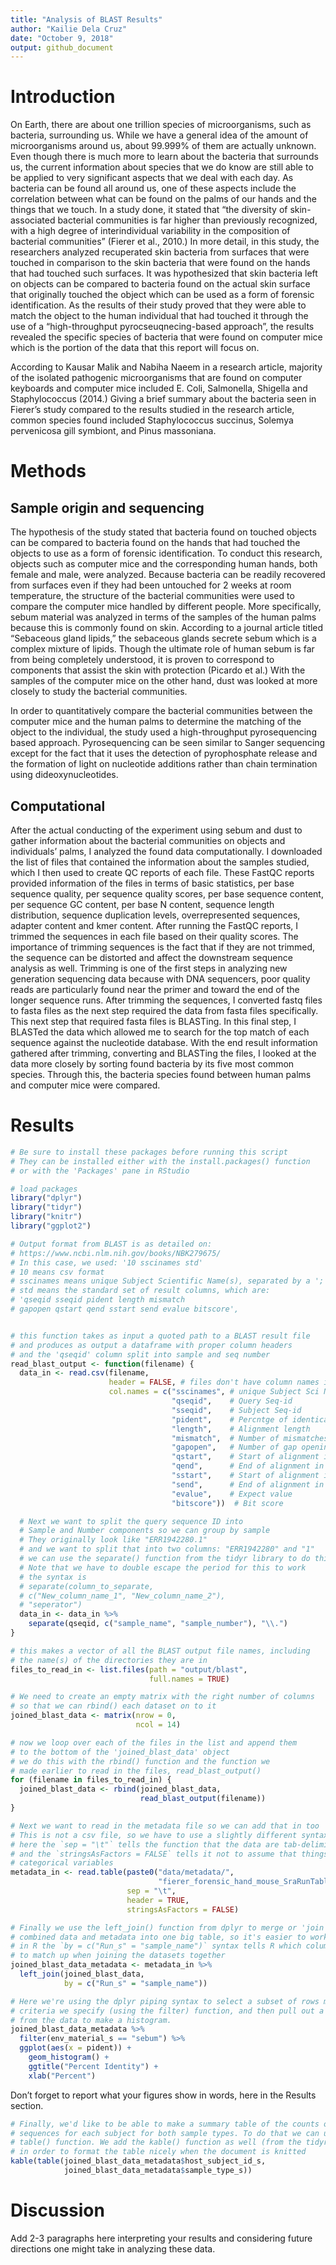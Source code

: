 ```yaml
---
title: "Analysis of BLAST Results"
author: "Kailie Dela Cruz"
date: "October 9, 2018"
output: github_document
---
```


# Introduction

On Earth, there are about one trillion species of microorganisms, such as bacteria, surrounding us. While we have a general idea of the amount of microorganisms around us, about 99.999% of them are actually unknown. Even though there is much more to learn about the bacteria that surrounds us, the current information about species that we do know are still able to be applied to very significant aspects that we deal with each day. As bacteria can be found all around us, one of these aspects include the correlation between what can be found on the palms of our hands and the things that we touch. In a study done, it stated that "the diversity of skin-associated bacterial communities is far higher than previously recognized, with a high degree of interindividual variability in the composition of bacterial communities" (Fierer et al., 2010.) In more detail, in this study, the researchers analyzed recuperated skin bacteria from surfaces that were touched in comparison to the skin bacteria that were found on the hands that had touched such surfaces. It was hypothesized that skin bacteria left on objects can be compared to bacteria found on the actual skin surface that originally touched the object which can be used as a form of forensic identification. As the results of their study proved that they were able to match the object to the human individual that had touched it through the use of a "high-throughput pyrocseuqnecing-based approach", the results  revealed the specific species of bacteria that were found on computer mice which is the portion of the data that this report will focus on.

According to Kausar Malik and Nabiha Naeem in a research article, majority of the isolated pathogenic microorganisms that are found on computer keyboards and computer mice included E. Coli, Salmonella, Shigella and Staphylococcus (2014.) Giving a brief summary about the bacteria seen in Fierer's study compared to the results studied in the research article, common species found included Staphylococcus succinus, Solemya pervenicosa gill symbiont, and Pinus massoniana.

# Methods

## Sample origin and sequencing

The hypothesis of the study stated that bacteria found on touched objects can be compared to bacteria found on the hands that had touched the objects to use as a form of forensic identification. To conduct this research, objects such as computer mice and the corresponding human hands, both female and male, were analyzed. Because bacteria can be readily recovered from surfaces even if they had been untouched for 2 weeks at room temperature, the structure of the bacterial communities were used to compare the computer mice handled by different people. More specifically, sebum material was analyzed in terms of the samples of the human palms because this is commonly found on skin. According to a journal article titled "Sebaceous gland lipids," the sebaceous glands secrete sebum which is a complex mixture of lipids. Though the ultimate role of human sebum is far from being completely understood, it is proven to correspond to components that assist the skin with protection (Picardo et al.) With the samples of the computer mice on the other hand, dust was looked at more closely to study the bacterial communities.

In order to quantitatively compare the bacterial communities between the computer mice and the human palms to determine the matching of the object to the individual, the study used a high-throughput pyrosequencing based approach. Pyrosequencing can be seen similar to Sanger sequencing except for the fact that it uses the detection of pyrophosphate release and the formation of light on nucleotide additions rather than chain termination using dideoxynucleotides.

## Computational

After the actual conducting of the experiment using sebum and dust to gather information about the bacterial communities on objects and individuals' palms, I analyzed the found data computationally. I downloaded the list of files that contained the information about the samples studied, which I then used to create QC reports of each file. These FastQC reports provided information of the files in terms of basic statistics, per base sequence quality, per sequence quality scores, per base sequence content, per sequence GC content, per base N content, sequence length distribution, sequence duplication levels, overrepresented sequences, adapter content and kmer content. After running the FastQC reports, I trimmed the sequences in each file based on their quality scores. The importance of trimming sequences is the fact that if they are not trimmed, the sequence can be distorted and affect the downstream sequence analysis as well. Trimming is one of the first steps in analyzing new generation sequencing data because with DNA sequencers, poor quality reads are particularly found near the primer and toward the end of the longer sequence runs. After trimming the sequences, I converted fastq files to fasta files as the next step required the data from fasta files specifically. This next step that required fasta files is BLASTing. In this final step, I BLASTed the data which allowed me to search for the top match of each sequence against the nucleotide database. With the end result information gathered after trimming, converting and BLASTing the files, I looked at the data more closely by sorting found bacteria by its five most common species. Through this, the bacteria species found between human palms and computer mice were compared. 

# Results

```r
# Be sure to install these packages before running this script
# They can be installed either with the install.packages() function
# or with the 'Packages' pane in RStudio

# load packages
library("dplyr")
library("tidyr")
library("knitr")
library("ggplot2")
```

```r
# Output format from BLAST is as detailed on:
# https://www.ncbi.nlm.nih.gov/books/NBK279675/
# In this case, we used: '10 sscinames std'
# 10 means csv format
# sscinames means unique Subject Scientific Name(s), separated by a ';'
# std means the standard set of result columns, which are:
# 'qseqid sseqid pident length mismatch
# gapopen qstart qend sstart send evalue bitscore',


# this function takes as input a quoted path to a BLAST result file
# and produces as output a dataframe with proper column headers
# and the 'qseqid' column split into sample and seq number
read_blast_output <- function(filename) {
  data_in <- read.csv(filename,
                      header = FALSE, # files don't have column names in them
                      col.names = c("sscinames", # unique Subject Sci Name(s)
                                    "qseqid",    # Query Seq-id
                                    "sseqid",    # Subject Seq-id
                                    "pident",    # Percntge of identical matches
                                    "length",    # Alignment length
                                    "mismatch",  # Number of mismatches
                                    "gapopen",   # Number of gap openings
                                    "qstart",    # Start of alignment in query
                                    "qend",      # End of alignment in query
                                    "sstart",    # Start of alignment in subj
                                    "send",      # End of alignment in subject
                                    "evalue",    # Expect value
                                    "bitscore"))  # Bit score

  # Next we want to split the query sequence ID into
  # Sample and Number components so we can group by sample
  # They originally look like "ERR1942280.1"
  # and we want to split that into two columns: "ERR1942280" and "1"
  # we can use the separate() function from the tidyr library to do this
  # Note that we have to double escape the period for this to work
  # the syntax is
  # separate(column_to_separate,
  # c("New_column_name_1", "New_column_name_2"),
  # "seperator")
  data_in <- data_in %>%
    separate(qseqid, c("sample_name", "sample_number"), "\\.")
}
```

```r
# this makes a vector of all the BLAST output file names, including
# the name(s) of the directories they are in
files_to_read_in <- list.files(path = "output/blast",
                               full.names = TRUE)

# We need to create an empty matrix with the right number of columns
# so that we can rbind() each dataset on to it
joined_blast_data <- matrix(nrow = 0,
                            ncol = 14)

# now we loop over each of the files in the list and append them
# to the bottom of the 'joined_blast_data' object
# we do this with the rbind() function and the function we
# made earlier to read in the files, read_blast_output()
for (filename in files_to_read_in) {
  joined_blast_data <- rbind(joined_blast_data,
                             read_blast_output(filename))
}
```

```r
# Next we want to read in the metadata file so we can add that in too
# This is not a csv file, so we have to use a slightly different syntax
# here the `sep = "\t"` tells the function that the data are tab-delimited
# and the `stringsAsFactors = FALSE` tells it not to assume that things are
# categorical variables
metadata_in <- read.table(paste0("data/metadata/",
                                 "fierer_forensic_hand_mouse_SraRunTable.txt"),
                          sep = "\t",
                          header = TRUE,
                          stringsAsFactors = FALSE)

# Finally we use the left_join() function from dplyr to merge or 'join' the
# combined data and metadata into one big table, so it's easier to work with
# in R the `by = c("Run_s" = "sample_name")` syntax tells R which columns
# to match up when joining the datasets together
joined_blast_data_metadata <- metadata_in %>%
  left_join(joined_blast_data,
            by = c("Run_s" = "sample_name"))
```


```r
# Here we're using the dplyr piping syntax to select a subset of rows matching a
# criteria we specify (using the filter) function, and then pull out a column
# from the data to make a histogram.
joined_blast_data_metadata %>%
  filter(env_material_s == "sebum") %>%
  ggplot(aes(x = pident)) +
    geom_histogram() +
    ggtitle("Percent Identity") +
    xlab("Percent")
```

Don't forget to report what your figures show in words, here in the Results section.

```r
# Finally, we'd like to be able to make a summary table of the counts of
# sequences for each subject for both sample types. To do that we can use the
# table() function. We add the kable() function as well (from the tidyr package)
# in order to format the table nicely when the document is knitted
kable(table(joined_blast_data_metadata$host_subject_id_s,
            joined_blast_data_metadata$sample_type_s))
```

# Discussion

Add 2-3 paragraphs here interpreting your results and considering future directions one might take in analyzing these data.

